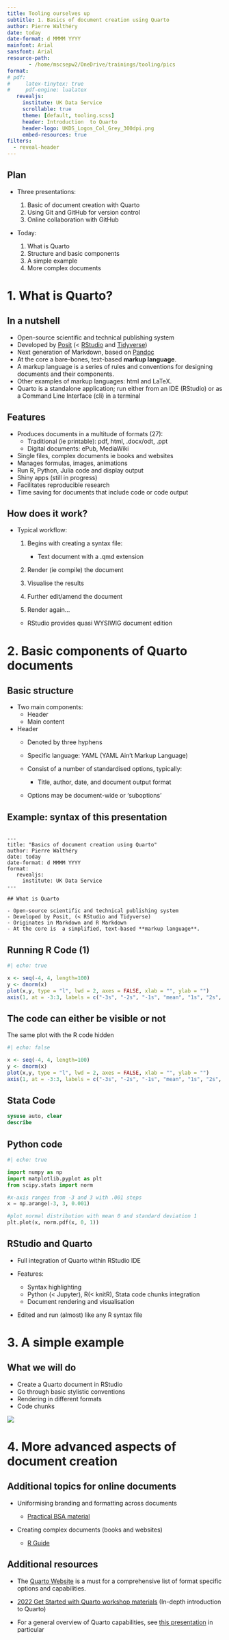 ```yaml
---
title: Tooling ourselves up 
subtitle: 1. Basics of document creation using Quarto
author: Pierre Walthéry
date: today
date-format: d MMMM YYYY
mainfont: Arial
sansfont: Arial
resource-path: 
       - /home/mscsepw2/OneDrive/trainings/tooling/pics
format: 
# pdf:
#     latex-tinytex: true
#     pdf-engine: lualatex
   revealjs:
     institute: UK Data Service
     scrollable: true
     theme: [default, tooling.scss]
     header: Introduction  to Quarto
     header-logo: UKDS_Logos_Col_Grey_300dpi.png
     embed-resources: true
filters:
  - reveal-header
---
```


## Plan
- Three presentations:

  1. Basic of document creation with Quarto
  2. Using Git and GitHub for version control
  3. Online collaboration with GitHub

- Today:

  1. What is Quarto
  2. Structure and basic components
  3. A simple example
  4. More complex documents


#  1. What is Quarto?

## In a nutshell

- Open-source scientific and technical publishing system 
- Developed by [Posit](https://posit.co/) (< [RStudio](https://posit.co/download/rstudio-desktop/) and [Tidyverse](https://www.tidyverse.org/))
- Next generation of Markdown, based on [Pandoc](https://pandoc.org/)
- At the core  a bare-bones, text-based **markup language**.
- A markup language is a series of rules and conventions for designing documents and their components. 
- Other examples of markup languages:   html and LaTeX.
- Quarto is a standalone application; run either from an IDE (RStudio) or as a Command Line Interface (cli) in a terminal

## Features
- Produces documents in a multitude of formats  (27): 
    - Traditional (ie printable): pdf, html, .docx/odt, .ppt
    - Digital documents: ePub, MediaWiki 
- Single files, complex documents ie books and websites
- Manages formulas, images, animations
- Run R, Python, Julia code and display output
- Shiny apps (still in progress)
- Facilitates reproducible research
- Time saving for documents that include code or code output

## How does it work?

- Typical workflow:

  1.  Begins with creating a syntax file:
  
      - Text document with a .qmd extension
  2. Render (ie compile) the document
  3. Visualise the results
  4. Further edit/amend the document
  5. Render again...
  - RStudio provides quasi WYSIWIG document edition
  
#    2. Basic components of Quarto documents


## Basic structure

- Two main components:
    - Header
    - Main content
    
- Header
  - Denoted by three hyphens
  - Specific language: YAML (YAML Ain't Markup Language)
  - Consist of  a number of standardised options, typically: 
  
    - Title, author,  date, and document output format
  - Options may be  document-wide  or 'suboptions'
  
## Example: syntax of this presentation
```

---
title: "Basics of document creation using Quarto"
author: Pierre Walthéry
date: today
date-format: d MMMM YYYY
format: 
   revealjs:
     institute: UK Data Service
---

## What is Quarto

- Open-source scientific and technical publishing system 
- Developed by Posit, (< RStudio and Tidyverse)
- Originates in Markdown and R Markdown
- At the core is  a simplified, text-based **markup language**.

```


## Running R Code (1)

```r
#| echo: true

x <- seq(-4, 4, length=100)
y <- dnorm(x)
plot(x,y, type = "l", lwd = 2, axes = FALSE, xlab = "", ylab = "")
axis(1, at = -3:3, labels = c("-3s", "-2s", "-1s", "mean", "1s", "2s", "3s"))

```

## The code can either be visible or not

The same plot with the R code hidden


```r
#| echo: false

x <- seq(-4, 4, length=100)
y <- dnorm(x)
plot(x,y, type = "l", lwd = 2, axes = FALSE, xlab = "", ylab = "")
axis(1, at = -3:3, labels = c("-3s", "-2s", "-1s", "mean", "1s", "2s", "3s"))

```


## Stata Code

```stata
sysuse auto, clear
describe
```

## Python code 
```python
#| echo: true

import numpy as np
import matplotlib.pyplot as plt
from scipy.stats import norm

#x-axis ranges from -3 and 3 with .001 steps
x = np.arange(-3, 3, 0.001)

#plot normal distribution with mean 0 and standard deviation 1
plt.plot(x, norm.pdf(x, 0, 1))
```



## RStudio and Quarto

- Full integration of Quarto within RStudio IDE
- Features:

  - Syntax highlighting
  - Python (< Jupyter), R(< knitR), Stata code chunks integration
  - Document rendering and visualisation

- Edited and run (almost) like any R syntax file

#  3. A simple example 

## What we will do

- Create a Quarto document in RStudio
- Go through basic stylistic conventions
- Rendering in different formats
- Code chunks

![](pics/quarto1.png)

#  4. More advanced aspects of document creation  

## Additional topics for online documents

- Uniformising branding and formatting across documents

  - [Practical BSA material](https://github.com/UKDataServiceOpen/Introduction_to_the_BSA/blob/main/Population%20estimates%20using%20the%20BSAS%20with%20R.qmd)

- Creating complex documents (books and websites)
  
   - [R Guide](https://github.com/UKDataServiceOpen/UKDS_RGuide)

## Additional resources

- The [Quarto Website](https://quarto.org/docs/guide/) is a must for a comprehensive list of format specific options and capabilities.

- [2022 Get Started with Quarto workshop materials](https://rstudio-conf-2022.github.io/get-started-quarto/) (In-depth introduction to Quarto)

- For a general overview of Quarto capabilities, see [this presentation](https://rstudio-conf-2022.github.io/get-started-quarto/materials/01-intro-quarto.html#/so-what-is-quarto) in particular






